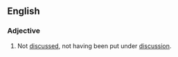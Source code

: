 ==English==
===Adjective===
{{en-adj}}

# Not [[discussed]], not having been put under [[discussion]].